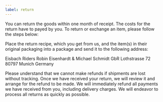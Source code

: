 ```yaml
---
label: return
---
```


You can return the goods within one month of receipt. The costs for the return have to payed by you.
To return or exchange an item, please follow the steps below:

Place the return recipe, which you get from us, and the item(s) in their original packaging into a package and send it to the following address:

Eisbach Riders
Robin Eisenhardt & Michael Schmidt GbR
Lothstrasse 72
80797 Munich
Germany

Please understand that we cannot make refunds if shipments are lost without tracking. Once we have received your return, we will review it and arrange for the refund to be made. We will immediately refund all payments we have received from you, including delivery charges. We will endeavor to process all returns as quickly as possible.
